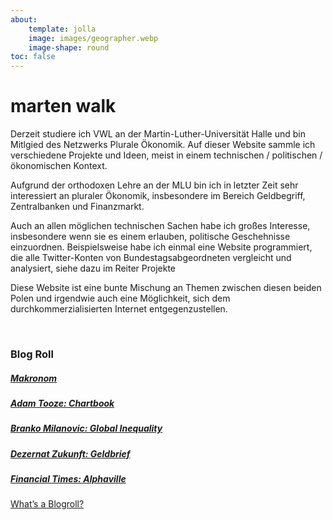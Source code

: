 ```yaml
---
about: 
    template: jolla
    image: images/geographer.webp
    image-shape: round
toc: false
---
```


# marten walk

Derzeit studiere ich VWL an der Martin-Luther-Universität Halle und bin Mitlgied des Netzwerks Plurale Ökonomik. Auf dieser Website sammle ich verschiedene Projekte und Ideen, meist in einem technischen / politischen / ökonomischen Kontext.

Aufgrund der orthodoxen Lehre an der MLU bin ich in letzter Zeit sehr interessiert an pluraler Ökonomik, insbesondere im Bereich Geldbegriff, Zentralbanken und Finanzmarkt.

Auch an allen möglichen technischen Sachen habe ich großes Interesse, insbesondere wenn sie es einem erlauben, politische Geschehnisse einzuordnen. Beispielsweise habe ich einmal eine Website programmiert, die alle Twitter-Konten von Bundestagsabgeordneten vergleicht und analysiert, siehe dazu im Reiter Projekte

Diese Website ist eine bunte Mischung an Themen zwischen diesen beiden Polen und irgendwie auch eine Möglichkeit, sich dem durchkommerzialisierten Internet entgegenzustellen.

\

### Blog Roll

##### [Makronom](https://makronom.de/)

##### [Adam Tooze:  Chartbook](https://adamtooze.substack.com/)

##### [Branko Milanovic:  Global Inequality](https://branko2f7.substack.com/)

##### [Dezernat Zukunft:  Geldbrief](https://www.dezernatzukunft.org/category/geldbrief/)

##### [Financial Times:  Alphaville](https://www.ft.com/alphaville)

[What's a Blogroll?](https://blogroll.org/what-are-blogrolls/)




